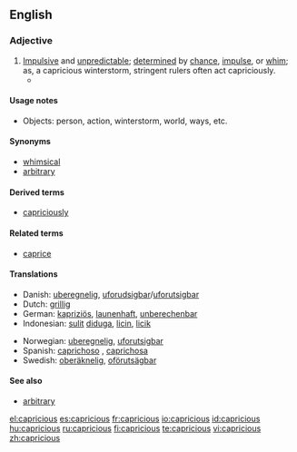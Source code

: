 ==English==

===Adjective===
{{en-adj}}

# [[impulsive|Impulsive]] and [[unpredictable]]; [[determined]] by [[chance]], [[impulse]], or [[whim]]; as, a capricious winterstorm, stringent rulers often act capriciously.
#* {{quote-book|passage="'''Capricious'''?" And at this monsieur began to laugh. "Oh no, I'm not '''capricious'''. I am very faithful. I am very constant. Comprenez?"|title=[[S:The American/Chapter I|The American]]|author=Henry James|year=1877}}

====Usage notes====
* Objects: person, action, winterstorm, world, ways, etc.

====Synonyms====
* [[whimsical]]
* [[arbitrary]]

====Derived terms====
* [[capriciously]]

====Related terms====
* [[caprice]]

====Translations====
{{top}}
*Danish: [[uberegnelig]], [[uforudsigbar]]/[[uforutsigbar]]
*Dutch: [[grillig]]
*German: [[kapriziös]], [[launenhaft]], [[unberechenbar]]
*Indonesian: [[sulit]] [[duga|diduga]], [[licin]], [[licik]]
{{mid}}
*Norwegian: [[uberegnelig]], [[uforutsigbar]]
*Spanish: [[caprichoso]] {{m}}, [[caprichosa]] {{f}}
*Swedish: [[oberäknelig]], [[oförutsägbar]]
{{bottom}}

====See also====
* [[arbitrary]]

[[el:capricious]]
[[es:capricious]]
[[fr:capricious]]
[[io:capricious]]
[[id:capricious]]
[[hu:capricious]]
[[ru:capricious]]
[[fi:capricious]]
[[te:capricious]]
[[vi:capricious]]
[[zh:capricious]]